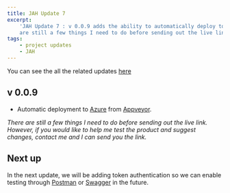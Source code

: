 ```yaml
---
title: JAH Update 7
excerpt:
    'JAH Update 7 : v 0.0.9 adds the ability to automatically deploy to azure  whenever a new feature is added. There
    are still a few things I need to do before sending out the live link.'
tags:
    - project updates
    - JAH
---
```


You can see the all the related updates [here](/tags/jah)

## v 0.0.9

-   Automatic deployment to [Azure](https://azure.microsoft.com/) from [Appveyor](https://www.appveyor.com/).

_There are still a few things I need to do before sending out the live link. However, if you would like to help me test
the product and suggest changes, contact me and I can send you the link._

## Next up

In the next update, we will be adding token authentication so we can enable testing through
[Postman](https://www.getpostman.com/) or [Swagger](https://swagger.io/) in the future.
